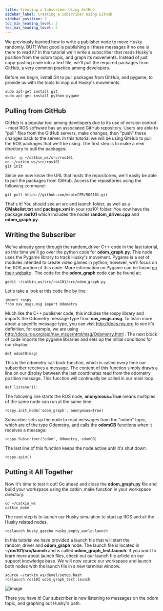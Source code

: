 ---
title: Creating a Subscriber Using GitHub
sidebar_label: Creating a Subscriber Using GitHub
sidebar_position: 2
toc_min_heading_level: 2
toc_max_heading_level: 4
---

We previously learned how to write a publisher node to move Husky
randomly. BUT! What good is publishing all these messages if no one is
there to read it? In this tutorial we'll write a subscriber that reads
Husky's position from the odom topic, and graph its movements. Instead
of just copy-pasting code into a text file, we'll pull the required
packages from GitHub, a very common practice among developers.

Before we begin, install Git to pull packages from GitHub, and pygame,
to provide us with the tools to map out Husky's movements:

```
sudo apt-get install git
sudo apt-get install python-pygame
```

## Pulling from GitHub

GitHub is a popular tool among developers due to its use of version
control - most ROS software has an associated GitHub repository. Users
are able to "pull" files from the GitHub servers, make changes, then
"push" these changes back to the server. In this tutorial we will be
using GitHub to pull the ROS packages that we'll be using. The first
step is to make a new directory to pull the packages:

```
mkdir -p ~/catkin_ws/src/ros101
cd ~/catkin_ws/src/ros101
git init
```

Since we now know the URL that hosts the repositories, we'll easily be
able to pull the packages from GitHub. Access the repositories using the
following command:

```
git pull https://github.com/mcoteCPR/ROS101.git
```

That's it! You should see an src and launch folder, as well as a
**CMakelist.txt** and **package.xml** in your ros101 folder. You now
have the package **ros101** which includes the nodes
**random_driver.cpp** and **odom_graph.py**.

## Writing the Subscriber

We've already gone through the random_driver C++ code in the last
tutorial, so this time we'll go over the python code for
**odom_graph.py**. This node uses the Pygame library to track Husky's
movement. Pygame is a set of modules intended to create video games in
python; however, we'll focus on the ROS portion of this code. More
information on Pygame can be found [on their
website](http://www.pygame.org/) . The code for the **odom_graph** node
can be found at:

```
gedit ~/catkin_ws/src/ros101/src/odom_graph.py
```

Let's take a look at this code line by line:

```
import rospy
from nav_msgs.msg import Odometry
```

Much like the C++ publisher code, this includes the rospy library and
imports the Odometry message type from **nav_msgs.msg**. To learn more
about a specific message type, you can visit <http://docs.ros.org> to
see it's definition, for example, we are using
<http://docs.ros.org/api/nav_msgs/html/msg/Odometry.html> . The next
block of code imports the pygame libraries and sets up the initial
conditions for our display.

```
def odomCB(msg)
```

This is the odometry call back function, which is called every time our
subscriber receives a message. The content of this function simply draws
a line on our display between the last coordinates read from the
odometry position message. This function will continually be called in
our main loop.

```
def listener():
```

The following line starts the ROS node, **anonymous=True** means
multiples of the same node can run at the same time:

```
rospy.init_node('odom_graph', anonymous=True)
```

Subscriber sets up the node to read messages from the "odom" topic,
which are of the type Odometry, and calls the **odomCB** functions when
it receives a message:

```
rospy.Subscriber("odom", Odometry, odomCB)
```

The last line of this function keeps the node active until it's shut
down:

```
rospy.spin()
```

## Putting it All Together

Now it's time to test it out! Go ahead and close the **odom_graph.py**
file and build your workspace using the catkin_make function in your
workspace directory.

```
cd ~/catkin_ws
catkin_make
```

The next step is to launch our Husky simulation to start up ROS and all
the Husky related nodes.

```
roslaunch husky_gazebo husky_empty_world.launch
```

In this tutorial we have provided a launch file that will start the
random_driver and **odom_graph** node. The launch file is located in
**\~/ros101/src/launch** and is called **odom_graph_test.launch**. If
you want to learn more about launch files, check out our launch file
article on our support knowledge base. We will now source our workspace
and launch both nodes with the launch file in a new terminal window.

```
source ~/catkin_ws/devel/setup.bash
roslaunch ros101 odom_graph_test.launch
```

![image](/img/software_images/ros/tutorials/ros101/ROS101-GitHub1.png)

There you have it! Our subscriber is now listening to messages on the
odom topic, and graphing out Husky's path.
